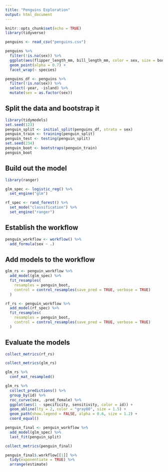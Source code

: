 ```yaml
---
title: "Penguins Exploration"
output: html_document
---
```


```r
knitr::opts_chunk$set(echo = TRUE)
library(tidyverse)
```

```r
penguins <- read_csv("penguins.csv")
```

```r
penguins %>%
  filter(!is.na(sex)) %>%
  ggplot(aes(flipper_length_mm, bill_length_mm, color = sex, size = body_mass_g)) +
  geom_point(alpha = 0.7) +
  facet_wrap(~ species)
```

```r
penguins_df <- penguins %>%
  filter(!is.na(sex)) %>%
  select(-year, -island) %>%
  mutate(sex = as.factor(sex))
```

## Split the data and bootstrap it

```r
library(tidymodels)
set.seed(123)
penguin_split <- initial_split(penguins_df, strata = sex)
penguin_train <- training(penguin_split)
penguin_test <- testing(penguin_split)
set.seed(234)
penguin_boot <- bootstraps(penguin_train)
penguin_boot
```

## Build out the model

```r
library(ranger)

glm_spec <- logistic_reg() %>%
  set_engine("glm")

rf_spec <- rand_forest() %>%
  set_mode("classification") %>%
  set_engine("ranger")
```

## Establish the workflow

```r
penguin_workflow <- workflow() %>%
  add_formula(sex ~ .)
```

## Add models to the workflow

```r
glm_rs <- penguin_workflow %>%
  add_model(glm_spec) %>%
  fit_resamples(
    resamples = penguin_boot,
    control = control_resamples(save_pred = TRUE, verbose = TRUE)
  )

rf_rs <- penguin_workflow %>%
  add_model(rf_spec) %>%
  fit_resamples(
    resamples = penguin_boot,
    control = control_resamples(save_pred = TRUE, verbose = TRUE)
  )
```

## Evaluate the models

```r
collect_metrics(rf_rs)
```

```r
collect_metrics(glm_rs)
```

```r
glm_rs %>%
  conf_mat_resampled()
```

```r
glm_rs %>%
  collect_predictions() %>%
  group_by(id) %>%
  roc_curve(sex, .pred_female) %>%
  ggplot(aes(1 - specificity, sensitivity, color = id)) +
  geom_abline(lty = 2, color = "gray80", size = 1.5) +
  geom_path(show.legend = FALSE, alpha = 0.6, size = 1.2) +
  coord_equal()
```

```r
penguin_final <- penguin_workflow %>%
  add_model(glm_spec) %>%
  last_fit(penguin_split)

collect_metrics(penguin_final)
```

```r
penguin_final$.workflow[[1]] %>%
  tidy(exponentiate = TRUE) %>%
  arrange(estimate)
```

